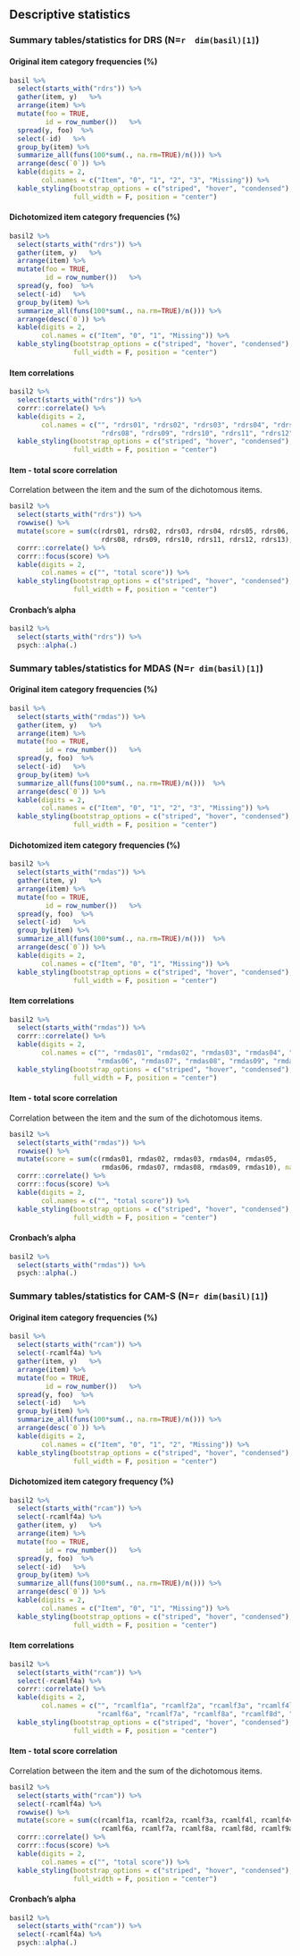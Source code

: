 

## Descriptive statistics

### Summary tables/statistics for DRS (N=`r  dim(basil)[1]`)

#### Original item category frequencies (%)
```r
basil %>%
  select(starts_with("rdrs")) %>%
  gather(item, y)   %>%
  arrange(item) %>%
  mutate(foo = TRUE,
         id = row_number())   %>%
  spread(y, foo)  %>%
  select(-id)   %>%
  group_by(item) %>%
  summarize_all(funs(100*sum(., na.rm=TRUE)/n())) %>%
  arrange(desc(`0`)) %>%
  kable(digits = 2, 
        col.names = c("Item", "0", "1", "2", "3", "Missing")) %>%
  kable_styling(bootstrap_options = c("striped", "hover", "condensed"), 
                full_width = F, position = "center")


```

#### Dichotomized item category frequencies (%)

```r
basil2 %>%
  select(starts_with("rdrs")) %>%
  gather(item, y)   %>%
  arrange(item) %>%
  mutate(foo = TRUE,
         id = row_number())   %>%
  spread(y, foo)  %>%
  select(-id)   %>%
  group_by(item) %>%
  summarize_all(funs(100*sum(., na.rm=TRUE)/n())) %>%
  arrange(desc(`0`)) %>%
  kable(digits = 2, 
        col.names = c("Item", "0", "1", "Missing")) %>%
  kable_styling(bootstrap_options = c("striped", "hover", "condensed"), 
                full_width = F, position = "center")
```

#### Item correlations

```r

basil2 %>%
  select(starts_with("rdrs")) %>%
  corrr::correlate() %>%
  kable(digits = 2,
        col.names = c("", "rdrs01", "rdrs02", "rdrs03", "rdrs04", "rdrs05", "rdrs06", "rdrs07", 
                       "rdrs08", "rdrs09", "rdrs10", "rdrs11", "rdrs12", "rdrs13")) %>%
  kable_styling(bootstrap_options = c("striped", "hover", "condensed"), 
                full_width = F, position = "center")
```

#### Item - total score correlation

Correlation between the item and the sum of the dichotomous items.

```r
basil2 %>%
  select(starts_with("rdrs")) %>%
  rowwise() %>%
  mutate(score = sum(c(rdrs01, rdrs02, rdrs03, rdrs04, rdrs05, rdrs06, rdrs07, 
                       rdrs08, rdrs09, rdrs10, rdrs11, rdrs12, rdrs13), na.rm = TRUE)) %>%
  corrr::correlate() %>%
  corrr::focus(score) %>%
  kable(digits = 2,
        col.names = c("", "total score")) %>%
  kable_styling(bootstrap_options = c("striped", "hover", "condensed"), 
                full_width = F, position = "center")
```

#### Cronbach's alpha

```r
basil2 %>%
  select(starts_with("rdrs")) %>%
  psych::alpha(.)

```



### Summary tables/statistics for MDAS (N=`r dim(basil)[1]`)

#### Original item category frequencies (%)

```r
basil %>%
  select(starts_with("rmdas")) %>%
  gather(item, y)   %>%
  arrange(item) %>%
  mutate(foo = TRUE,
         id = row_number())   %>%
  spread(y, foo)  %>%
  select(-id)   %>%
  group_by(item) %>%
  summarize_all(funs(100*sum(., na.rm=TRUE)/n()))  %>%
  arrange(desc(`0`)) %>%
  kable(digits = 2, 
        col.names = c("Item", "0", "1", "2", "3", "Missing")) %>%
  kable_styling(bootstrap_options = c("striped", "hover", "condensed"), 
                full_width = F, position = "center")
```

#### Dichotomized item category frequencies (%)

```r
basil2 %>%
  select(starts_with("rmdas")) %>%
  gather(item, y)   %>%
  arrange(item) %>%
  mutate(foo = TRUE,
         id = row_number())   %>%
  spread(y, foo)  %>%
  select(-id)   %>%
  group_by(item) %>%
  summarize_all(funs(100*sum(., na.rm=TRUE)/n()))  %>%
  arrange(desc(`0`)) %>%
  kable(digits = 2, 
        col.names = c("Item", "0", "1", "Missing")) %>%
  kable_styling(bootstrap_options = c("striped", "hover", "condensed"), 
                full_width = F, position = "center")
```

#### Item correlations

```r

basil2 %>%
  select(starts_with("rmdas")) %>%
  corrr::correlate() %>%
  kable(digits = 2,
        col.names = c("", "rmdas01", "rmdas02", "rmdas03", "rmdas04", "rmdas05", 
                      "rmdas06", "rmdas07", "rmdas08", "rmdas09", "rmdas10")) %>%
  kable_styling(bootstrap_options = c("striped", "hover", "condensed"), 
                full_width = F, position = "center")
```

#### Item - total score correlation

Correlation between the item and the sum of the dichotomous items.

```r
basil2 %>%
  select(starts_with("rmdas")) %>%
  rowwise() %>%
  mutate(score = sum(c(rmdas01, rmdas02, rmdas03, rmdas04, rmdas05, 
                       rmdas06, rmdas07, rmdas08, rmdas09, rmdas10), na.rm = TRUE)) %>%
  corrr::correlate() %>%
  corrr::focus(score) %>%
  kable(digits = 2,
        col.names = c("", "total score")) %>%
  kable_styling(bootstrap_options = c("striped", "hover", "condensed"), 
                full_width = F, position = "center")
```

#### Cronbach's alpha

```r
basil2 %>%
  select(starts_with("rmdas")) %>%
  psych::alpha(.)

```

### Summary tables/statistics for CAM-S (N=`r dim(basil)[1]`)

#### Original item category frequencies (%)

```r
basil %>%
  select(starts_with("rcam")) %>%
  select(-rcamlf4a) %>%
  gather(item, y)   %>%
  arrange(item) %>%
  mutate(foo = TRUE,
         id = row_number())   %>%
  spread(y, foo)  %>%
  select(-id)   %>%
  group_by(item) %>%
  summarize_all(funs(100*sum(., na.rm=TRUE)/n())) %>%
  arrange(desc(`0`)) %>%
  kable(digits = 2, 
        col.names = c("Item", "0", "1", "2", "Missing")) %>%
  kable_styling(bootstrap_options = c("striped", "hover", "condensed"), 
                full_width = F, position = "center")
```

#### Dichotomized item category frequency (%)

```r
basil2 %>%
  select(starts_with("rcam")) %>%
  select(-rcamlf4a) %>%
  gather(item, y)   %>%
  arrange(item) %>%
  mutate(foo = TRUE,
         id = row_number())   %>%
  spread(y, foo)  %>%
  select(-id)   %>%
  group_by(item) %>%
  summarize_all(funs(100*sum(., na.rm=TRUE)/n())) %>%
  arrange(desc(`0`)) %>%
  kable(digits = 2, 
        col.names = c("Item", "0", "1", "Missing")) %>%
  kable_styling(bootstrap_options = c("striped", "hover", "condensed"), 
                full_width = F, position = "center")

```

#### Item correlations

```r

basil2 %>%
  select(starts_with("rcam")) %>%
  select(-rcamlf4a) %>%
  corrr::correlate() %>%
  kable(digits = 2,
        col.names = c("", "rcamlf1a", "rcamlf2a", "rcamlf3a", "rcamlf4l", "rcamlf4v", "rcamlf5a", 
                      "rcamlf6a", "rcamlf7a", "rcamlf8a", "rcamlf8d", "rcamlf9a")) %>%
  kable_styling(bootstrap_options = c("striped", "hover", "condensed"), 
                full_width = F, position = "center")
```

#### Item - total score correlation

Correlation between the item and the sum of the dichotomous items.

```r
basil2 %>%
  select(starts_with("rcam")) %>%
  select(-rcamlf4a) %>%
  rowwise() %>%
  mutate(score = sum(c(rcamlf1a, rcamlf2a, rcamlf3a, rcamlf4l, rcamlf4v, rcamlf5a, 
                       rcamlf6a, rcamlf7a, rcamlf8a, rcamlf8d, rcamlf9a), na.rm = TRUE)) %>%
  corrr::correlate() %>%
  corrr::focus(score) %>%
  kable(digits = 2,
        col.names = c("", "total score")) %>%
  kable_styling(bootstrap_options = c("striped", "hover", "condensed"), 
                full_width = F, position = "center")
```

#### Cronbach's alpha

```r
basil2 %>%
  select(starts_with("rcam")) %>%
  select(-rcamlf4a) %>%
  psych::alpha(.)

```


